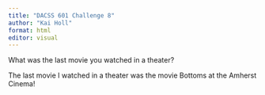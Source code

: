 ```yaml
---
title: "DACSS 601 Challenge 8"
author: "Kai Holl"
format: html
editor: visual
---
```


What was the last movie you watched in a theater?

The last movie I watched in a theater was the movie Bottoms at the Amherst Cinema!
